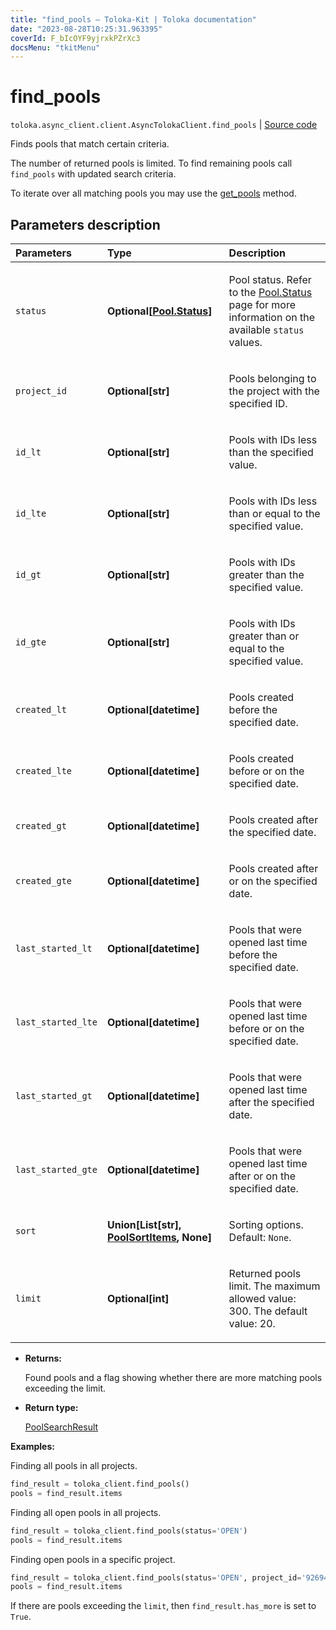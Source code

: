 ```yaml
---
title: "find_pools — Toloka-Kit | Toloka documentation"
date: "2023-08-28T10:25:31.963395"
coverId: F_bIcOYF9yjrxkPZrXc3
docsMenu: "tkitMenu"
---
```


# find_pools

`toloka.async_client.client.AsyncTolokaClient.find_pools` | [Source code](https://github.com/Toloka/toloka-kit/blob/v1.2.1/src/client/__init__.py#L0)

Finds pools that match certain criteria.

The number of returned pools is limited. To find remaining pools call `find_pools` with updated search criteria.

To iterate over all matching pools you may use the [get_pools](/docs/toloka-kit/reference/toloka.client.TolokaClient.get_pools) method.

## Parameters description

| Parameters | Type | Description |
| :----------| :----| :-----------|
`status`|**Optional\[[Pool.Status](/docs/toloka-kit/reference/toloka.client.pool.Pool.Status)\]**|<p>Pool status. Refer to the [Pool.Status](/docs/toloka-kit/reference/toloka.client.pool.Pool.Status) page for more information on the available `status` values.</p>
`project_id`|**Optional\[str\]**|<p>Pools belonging to the project with the specified ID.</p>
`id_lt`|**Optional\[str\]**|<p>Pools with IDs less than the specified value.</p>
`id_lte`|**Optional\[str\]**|<p>Pools with IDs less than or equal to the specified value.</p>
`id_gt`|**Optional\[str\]**|<p>Pools with IDs greater than the specified value.</p>
`id_gte`|**Optional\[str\]**|<p>Pools with IDs greater than or equal to the specified value.</p>
`created_lt`|**Optional\[datetime\]**|<p>Pools created before the specified date.</p>
`created_lte`|**Optional\[datetime\]**|<p>Pools created before or on the specified date.</p>
`created_gt`|**Optional\[datetime\]**|<p>Pools created after the specified date.</p>
`created_gte`|**Optional\[datetime\]**|<p>Pools created after or on the specified date.</p>
`last_started_lt`|**Optional\[datetime\]**|<p>Pools that were opened last time before the specified date.</p>
`last_started_lte`|**Optional\[datetime\]**|<p>Pools that were opened last time before or on the specified date.</p>
`last_started_gt`|**Optional\[datetime\]**|<p>Pools that were opened last time after the specified date.</p>
`last_started_gte`|**Optional\[datetime\]**|<p>Pools that were opened last time after or on the specified date.</p>
`sort`|**Union\[List\[str\], [PoolSortItems](/docs/toloka-kit/reference/toloka.client.search_requests.PoolSortItems), None\]**|<p>Sorting options. Default: `None`.</p>
`limit`|**Optional\[int\]**|<p>Returned pools limit. The maximum allowed value: 300. The default value: 20.</p>

* **Returns:**

  Found pools and a flag showing whether there are more matching pools exceeding the limit.

* **Return type:**

  [PoolSearchResult](/docs/toloka-kit/reference/toloka.client.search_results.PoolSearchResult)

**Examples:**

Finding all pools in all projects.

```python
find_result = toloka_client.find_pools()
pools = find_result.items
```

Finding all open pools in all projects.

```python
find_result = toloka_client.find_pools(status='OPEN')
pools = find_result.items
```

Finding open pools in a specific project.

```python
find_result = toloka_client.find_pools(status='OPEN', project_id='92694')
pools = find_result.items
```

If there are pools exceeding the `limit`, then `find_result.has_more` is set to `True`.